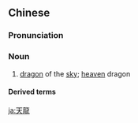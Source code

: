 {{also|天龙}}
==Chinese==
{{zh-forms|s=天龙}}

===Pronunciation===
{{zh-pron
|m=tiānlóng
|c=tin1 lung4
|mn=thian-liông
|cat=n
}}

===Noun===
{{zh-noun}}

# [[dragon]] of the [[sky]]; [[heaven]] dragon

====Derived terms====
{{zh-der|天龍人}}

[[ja:天龍]]